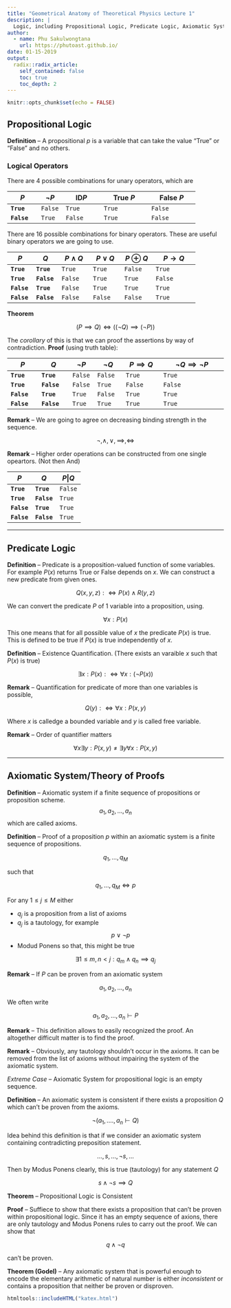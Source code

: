 ```yaml
---
title: "Geometrical Anatomy of Theoretical Physics Lecture 1"
description: |
  Logic, including Propositional Logic, Predicate Logic, Axiomatic System/Theory of Proofs 
author:
  - name: Phu Sakulwongtana
    url: https://phutoast.github.io/
date: 01-15-2019
output:
  radix::radix_article:
    self_contained: false
    toc: true
    toc_depth: 2
---
```


```r
knitr::opts_chunk$set(echo = FALSE)
```


## Propositional Logic

__Definition__ -- A propositional $p$ is a variable that can take the value "True" or "False" and no others. 


### Logical Operators 

There are 4 possible combinations for unary operators, which are 


| $P$         | $\neg P$  | $\text{ID} P$  | $\text{True } P$   | $\text{False } P$  |
|-------------|-----------|----------------|--------------------|--------------------|
| __`True`__  | `False`   | `True`         | `True`             | `False`            |
| __`False`__ | `True`    | `False`        | `True`             | `False`            |


There are 16 possible combinations for binary operators. These are useful binary operators we are going to use. 


| $P$         | $Q$         | $P \wedge Q$   | $P \vee Q$   | $P \oplus Q$   | $P \rightarrow Q$   |
|-------------|-------------|----------------|----------------|----------------|---------------------|
| __`True`__  | __`True`__  | `True`         | `True`         | `False`        | `True`              |
| __`True`__  | __`False`__ | `False`        | `True`         | `True`         | `False`             |
| __`False`__ | __`True`__  | `False`        | `True`         | `True`         | `True`              |
| __`False`__ | __`False`__ | `False`        | `False`        | `False`        | `True`              |


__Theorem__ 

$$
\big( P \implies Q \big) \iff \big(\big( \neg Q \big) \implies \big( \neg P \big) \big)
$$

The *corollary* of this is that we can proof the assertions by way of contradiction. __Proof__ (using truth table): 

| $P$         | $Q$         | $\neg P$ | $\neg Q$   | $P \implies Q$ | $\neg Q \implies \neg P$  |
|-------------|-------------|----------|------------|----------------|---------------------------|
| __`True`__  | __`True`__  | `False`  | `False`    | `True`         | `True`                    |
| __`True`__  | __`False`__ | `False`  | `True`     | `False`        | `False`                   |
| __`False`__ | __`True`__  | `True`   | `False`    | `True`         | `True`                    |
| __`False`__ | __`False`__ | `True`   | `True`     | `True`         | `True`                    |

__Remark__ -- We are going to agree on decreasing binding strength in the sequence. 

$$
\neg, \wedge, \vee, \implies, \iff
$$

__Remark__ -- Higher order operations can be constructed from one single opeartors. (Not then And)

| $P$         | $Q$         | $P | Q$ |
|-------------|-------------|---------|
| __`True`__  | __`True`__  | `False` |
| __`True`__  | __`False`__ | `True`  |
| __`False`__ | __`True`__  | `True`  |
| __`False`__ | __`False`__ | `True`  |

---

## Predicate Logic

__Definition__ -- Predicate is a proposition-valued function of some variables. For example $P(x)$ returns True or False depends on $x$. We can construct a new predicate from given ones. 

$$
Q(x, y, z) :\iff P(x) \wedge R(y, z)
$$

We can convert the predicate $P$ of 1 variable into a proposition, using. 

$$
\forall x : P(x)
$$

This one means that for all possible value of $x$ the predicate $P(x)$ is true. This is defined to be true if $P(x)$ is true independently of $x$.



__Definition__ -- Existence Quantification. (There exists an varaible $x$ such that $P(x)$ is true)

$$
\exists x : P(x) :\iff \forall x : (\neg P(x))
$$

__Remark__ -- Quantification for predicate of more than one variables is possible, 

$$
Q(y) :\iff \forall x  : P (x, y)
$$

Where $x$ is calledge a bounded variable and $y$ is called free variable. 

__Remark__ -- Order of quantifier matters 

$$
\forall x \exists y : P(x, y) \not=  \exists y \forall x : P(x, y)
$$

---

## Axiomatic System/Theory of Proofs 

__Definition__ -- Axiomatic system if a finite sequence of propositions or proposition scheme. 
$$
a_1, a_2, ..., a_n
$$
which are called axioms. 

__Definition__ -- Proof of a proposition $p$ within an axiomatic system is a finite sequence of propositions. 

$$
q_1, ..., q_M
$$

such that 

$$
q_1, ..., q_M \iff p
$$

For any $1 \le j \le M$ either 
 
 * $q_j$ is a proposition from a list of axioms
 * $q_j$ is a tautology, for example $$ p \vee \neg p $$
 * Modud Ponens so that, this might be true

$$
  \exists 1 \le m, n < j : q_m \wedge q_n \implies q_j
$$

__Remark__ -- If $P$ can be proven from an axiomatic system 

$$
a_1, a_2, ..., a_n
$$

We often write 

$$
a_1, a_2, ..., a_n \vdash P
$$

__Remark__ -- This definition allows to easily recognized the proof. An altogether difficult matter is to find the proof. 

__Remark__ -- Obviously, any tautology shouldn't occur in the axioms. It can be removed from the list of axioms without impairing the system of the axiomatic system. 

*Extreme Case* -- Axiomatic System for propositional logic is an empty sequence.

__Definition__ -- An axiomatic system is consistent if there exists a proposition $Q$ which can't be proven from the axioms. 

$$
\neg (a_1, ...., a_n \vdash Q) 
$$

Idea behind this definition is that if we consider an axiomatic system containing contradicting preposition statement. 

$$
..., s, ..., \neg s, ...
$$

Then by Modus Ponens clearly, this is true (tautology) for any statement $Q$

$$
s \wedge \neg s \implies Q
$$

__Theorem__ -- Propositional Logic is Consistent 

__Proof__ -- Suffiece to show that there exists a proposition that can't be proven within propositional logic. Since it has an empty sequence of axions, there are only tautology and Modus Ponens rules to carry out the proof. We can show that 

$$
q \wedge \neg q
$$

can't be proven.

__Theorem (Godel)__ -- Any axiomatic system that is powerful enough to encode the elementary arithmetic of natural number is either *inconsistent* or contains a proposition that neither be proven or disproven.

```r
htmltools::includeHTML("katex.html")
```